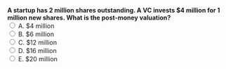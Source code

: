 ::: {.question-block}
<form onsubmit="event.preventDefault(); checkAnswer('module1_mcq_q91')" data-correct-answer="C"> 
  <strong style="display: block;">A startup has 2 million shares outstanding. A VC invests $4 million for 1 million new shares. What is the post-money valuation?</strong> 
  <label><input type="radio" name="module1_mcq_q91" value="A"> A. $4 million</label><br>
  <label><input type="radio" name="module1_mcq_q91" value="B"> B. $6 million</label><br>
  <label><input type="radio" name="module1_mcq_q91" value="C"> C. $12 million</label><br>
  <label><input type="radio" name="module1_mcq_q91" value="D"> D. $16 million</label><br>
  <label><input type="radio" name="module1_mcq_q91" value="E"> E. $20 million</label><br>
</form> 

<div id="feedback-module1_mcq_q91" class="feedback" data-status="" style="display:none;"> 
✅ Correct: C. Price/share = 4 ÷ 1 = $4. Total shares = 3M × $4 = $12M post-money. 
</div> 
:::
